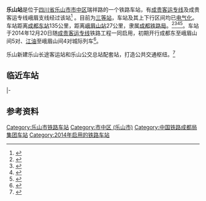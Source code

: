 {{Otheruses|subject=[[成贵客运专线|成贵客运专线]]的车站|other=[[成昆铁路|成昆铁路]]上原名为'''乐山站'''的火车站|乐山北站}}
{{Infobox China railway station 
|车站名称 = 乐山站
|图片 = Leshan Station.jpg
|图片介绍 = 现时乐山站的站名标志取自[[郭沫若|郭沫若]]的书法字<ref>{{cite news|url=http://www.cnepaper.com/sjdsb/html/2014-08/07/content_7_2.htm|title=成绵乐客专“乐山站”站牌 隶书改成“郭体”如何？|publisher=[[三江都市报|三江都市报]]|date=2014-08-07|accessdate=2016-04-25|archive-date=2016-05-31|archive-url=https://web.archive.org/web/20160531013050/http://www.cnepaper.com/sjdsb/html/2014-08/07/content_7_2.htm|dead-url=no}}</ref>
|车站拼音 = lè shān zhàn
|英文名称 = Leshan Railway Station
|车站代码 = 47635
|电报码 = IVW
|拼音码 = LSH
|address = [[四川省|四川省]][[乐山市|乐山市]][[市中区_(乐山市)|市中区]]
|coordinates = {{coord|29|36|16.41|N|103|42|34.90|E|display=inline,title}}
|归属 = [[成都局集团|成都局集团]]
|车站等级 = 
|线路 = [[成贵客运专线|成贵客运专线]]、峨眉山线
}}

'''乐山站'''是位于[[四川省|四川省]][[乐山市|乐山市]][[市中区_(乐山市)|市中区]]瑞祥路的一个铁路车站，有[[成贵客运专线|成贵客运专线]]及成贵客运专线峨眉支线经过该站<ref>{{cite news|url=http://leshan.scol.com.cn/rdxw/content/2014-11/11/content_51649526.htm?node=154646|title=实现“零换乘”市区景区更便捷|publisher=四川在线|accessdate=2014-12-20|archive-date=2019-11-11|archive-url=https://web.archive.org/web/20191111115124/https://leshan.scol.com.cn/rdxw/content/2014-11/11/content_51649526.htm?node=154646|dead-url=no}}</ref>
。目前为[[三等站|三等站]]，车站及其上下行区间均已[[电气化|电气化]]。车站距离[[成都东站|成都东站]]135公里，距离[[峨眉山站|峨眉山站]]27公里，隶属[[成都铁路局|成都铁路局]]。<ref>{{Cite web |url=http://www.sc.gov.cn/10462/10464/10465/10595/2014/12/5/10320364.shtml |title=乐山市高铁乐山站“零换乘”枢纽初具规模 |accessdate=2014-12-20 |archive-date=2017-02-12 |archive-url=https://web.archive.org/web/20170212090945/http://www.sc.gov.cn/10462/10464/10465/10595/2014/12/5/10320364.shtml |dead-url=no }}</ref><ref>{{Cite web |url=http://leshan.house.sina.com.cn/news/2014-12-18/08385951143190240493248.shtml |title=高铁乐山站即将开门迎客 |accessdate=2014-12-20 |archive-date=2016-03-04 |archive-url=https://web.archive.org/web/20160304121957/http://leshan.house.sina.com.cn/news/2014-12-18/08385951143190240493248.shtml |dead-url=no }}</ref><ref>{{Cite web |url=http://www.gazx.org/content/2014-12/10/2014121015242686711.htm |title=成绵乐客专将开通 乐山站整体设施曝光 |accessdate=2014-12-20 |archive-date=2014-12-20 |archive-url=https://web.archive.org/web/20141220115049/http://www.gazx.org/content/2014-12/10/2014121015242686711.htm |dead-url=no }}</ref><ref>{{Cite web |url=http://sichuan.scol.com.cn/lsxw/content/2014-12/19/content_9933405.htm?node=956 |title=高铁乐山站各项准备工作完毕 明日开门迎客 |accessdate=2014-12-20 |archive-date=2014-12-20 |archive-url=https://web.archive.org/web/20141220122611/http://sichuan.scol.com.cn/lsxw/content/2014-12/19/content_9933405.htm?node=956 |dead-url=no }}</ref>。车站于2014年12月20日随[[成贵客运专线|成贵客运专线]]铁路工程一同启用，初期开行成都东至峨眉山间5对、[[江油站|江油]]至峨眉山间4对城际列车<ref>{{cite news|url=http://e.chengdu.cn/html/2014-12/19/content_502521.htm|title=17对动车明天开跑暂不能到双流机场|publisher=成都商报|deadurl=yes|archiveurl=https://web.archive.org/web/20141220122049/http://e.chengdu.cn/html/2014-12/19/content_502521.htm|archivedate=2014-12-20|accessdate=2014-12-20}}</ref>。

乐山新建乐山长途客运站和乐山公交总站配套站，打造公共交通枢纽。<ref>{{cite news|title=无缝换乘 走出客运站就乘高铁|url=http://sichuan.scol.com.cn/dwzw/201512/54238763.html|accessdate=2017-02-08|agency=四川日报|publisher=四川在线|archive-date=2017-02-11|archive-url=https://web.archive.org/web/20170211081130/http://sichuan.scol.com.cn/dwzw/201512/54238763.html|dead-url=no}}</ref>

==临近车站==
{{start rail box|[[中国高速铁路|中国高速铁路]]}}
{{s-inop|[[青神站|青神站]]|往[[成都东站|成都东站]]方向|rows=2}}
{{s-line|[[成贵客运专线|成贵客运专线]]}}
{{s-inop|[[犍为站|犍为站]]|往[[贵阳东站|贵阳东站]]方向}}
|-
{{s-line|峨眉山线<br />← 28km 乐山站 21km →}}
{{s-inop|[[峨眉站|峨眉站]]|往[[峨眉山站|峨眉山站]]方向}}
{{end box}}

==参考资料==
{{reflist}}

{{成贵客运专线}}

[[Category:乐山市铁路车站|Category:乐山市铁路车站]]
[[Category:市中区_(乐山市)|Category:市中区 (乐山市)]]
[[Category:中国铁路成都局集团车站|Category:中国铁路成都局集团车站]]
[[Category:2014年启用的铁路车站|Category:2014年启用的铁路车站]]